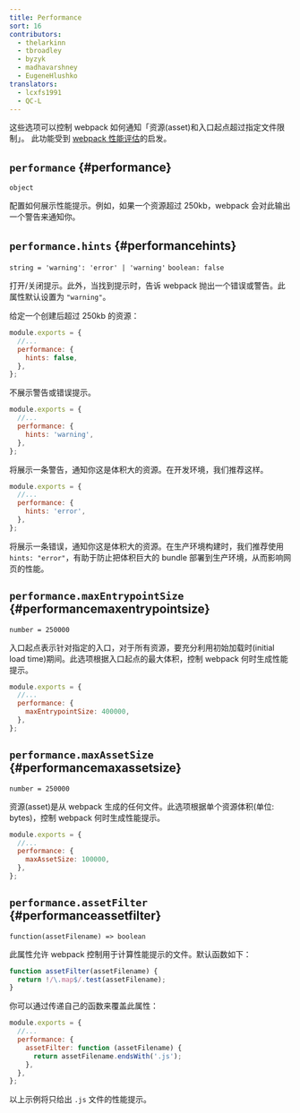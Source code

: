 ```yaml
---
title: Performance
sort: 16
contributors:
  - thelarkinn
  - tbroadley
  - byzyk
  - madhavarshney
  - EugeneHlushko
translators:
  - lcxfs1991
  - QC-L
---
```


这些选项可以控制 webpack 如何通知「资源(asset)和入口起点超过指定文件限制」。
此功能受到 [webpack 性能评估](https://github.com/webpack/webpack/issues/3216)的启发。

## `performance` {#performance}

`object`

配置如何展示性能提示。例如，如果一个资源超过 250kb，webpack 会对此输出一个警告来通知你。

## `performance.hints` {#performancehints}

`string = 'warning': 'error' | 'warning'` `boolean: false`

打开/关闭提示。此外，当找到提示时，告诉 webpack 抛出一个错误或警告。此属性默认设置为 `"warning"`。

给定一个创建后超过 250kb 的资源：

```js
module.exports = {
  //...
  performance: {
    hints: false,
  },
};
```

不展示警告或错误提示。

```js
module.exports = {
  //...
  performance: {
    hints: 'warning',
  },
};
```

将展示一条警告，通知你这是体积大的资源。在开发环境，我们推荐这样。

```js
module.exports = {
  //...
  performance: {
    hints: 'error',
  },
};
```

将展示一条错误，通知你这是体积大的资源。在生产环境构建时，我们推荐使用 `hints: "error"`，有助于防止把体积巨大的 bundle 部署到生产环境，从而影响网页的性能。

## `performance.maxEntrypointSize` {#performancemaxentrypointsize}

`number = 250000`

入口起点表示针对指定的入口，对于所有资源，要充分利用初始加载时(initial load time)期间。此选项根据入口起点的最大体积，控制 webpack 何时生成性能提示。

```js
module.exports = {
  //...
  performance: {
    maxEntrypointSize: 400000,
  },
};
```

## `performance.maxAssetSize` {#performancemaxassetsize}

`number = 250000`

资源(asset)是从 webpack 生成的任何文件。此选项根据单个资源体积(单位: bytes)，控制 webpack 何时生成性能提示。

```js
module.exports = {
  //...
  performance: {
    maxAssetSize: 100000,
  },
};
```

## `performance.assetFilter` {#performanceassetfilter}

`function(assetFilename) => boolean`

此属性允许 webpack 控制用于计算性能提示的文件。默认函数如下：

```js
function assetFilter(assetFilename) {
  return !/\.map$/.test(assetFilename);
}
```

你可以通过传递自己的函数来覆盖此属性：

```js
module.exports = {
  //...
  performance: {
    assetFilter: function (assetFilename) {
      return assetFilename.endsWith('.js');
    },
  },
};
```

以上示例将只给出 `.js` 文件的性能提示。
